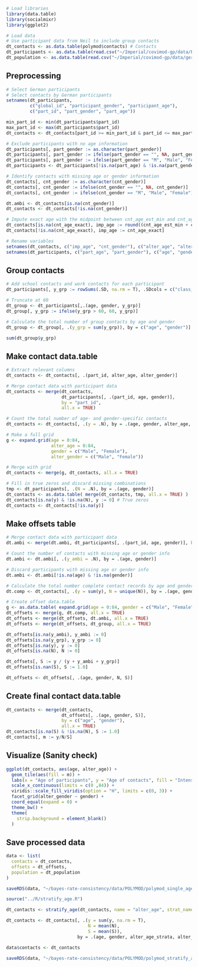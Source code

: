 ```r
# Load libraries
library(data.table)
library(socialmixr)
library(ggplot2)

# Load data
# Use participant data from Neil to include group contacts
dt_contacts <- as.data.table(polymod$contacts) # Contacts
dt_participants <- as.data.table(read.csv("~/Imperial/covimod-gp/data/POLYMOD/participant_neil.csv"))
dt_population <- as.data.table(read.csv("~/Imperial/covimod-gp/data/germany-population-2011.csv"))
```

## Preprocessing
```r
# Select German participants 
# Select contacts by German participants
setnames(dt_participants, 
         c("global_id", "participant_gender", "participant_age"), 
         c("part_id", "part_gender", "part_age"))

min_part_id <- min(dt_participants$part_id)
max_part_id <- max(dt_participants$part_id)
dt_contacts <- dt_contacts[part_id >= min_part_id & part_id <= max_part_id]

# Exclude participants with no age information
dt_participants[, part_gender := as.character(part_gender)]
dt_participants[, part_gender := ifelse(part_gender == "", NA, part_gender)]
dt_participants[, part_gender := ifelse(part_gender == "M", "Male", "Female")]
dt_participants <- dt_participants[!is.na(part_age) & !is.na(part_gender)]

# Identify contacts with missing age or gender information
dt_contacts[, cnt_gender := as.character(cnt_gender)]
dt_contacts[, cnt_gender := ifelse(cnt_gender == "", NA, cnt_gender)]
dt_contacts[, cnt_gender := ifelse(cnt_gender == "M", "Male", "Female")]

dt.ambi <- dt_contacts[is.na(cnt_gender)]
dt_contacts <- dt_contacts[!is.na(cnt_gender)]

# Impute exact age with the midpoint between cnt_age_est_min and cnt_age_est_max if it is missing
dt_contacts[is.na(cnt_age_exact), imp_age := round((cnt_age_est_min + cnt_age_est_max) / 2)]
dt_contacts[!is.na(cnt_age_exact), imp_age := cnt_age_exact]

# Rename variables
setnames(dt_contacts, c("imp_age", "cnt_gender"), c("alter_age", "alter_gender"))
setnames(dt_participants, c("part_age", "part_gender"), c("age", "gender"))
```

## Group contacts
```r
# Add school contacts and work contacts for each participant
dt_participants[, y_grp := rowSums(.SD, na.rm = T), .SDcols = c("class_size", "work_contacts_nr")]

# Truncate at 60
dt_group <- dt_participants[,.(age, gender, y_grp)]
dt_group[, y_grp := ifelse(y_grp > 60, 60, y_grp)]

# Calculate the total number of group contacts by age and gender
dt_group <- dt_group[, .(y_grp = sum(y_grp)), by = c("age", "gender")]

sum(dt_group$y_grp)
```


## Make contact data.table
```r
# Extract relevant columns
dt_contacts <- dt_contacts[, .(part_id, alter_age, alter_gender)]

# Merge contact data with participant data
dt_contacts <- merge(dt_contacts, 
                     dt_participants[, .(part_id, age, gender)], 
                     by = "part_id", 
                     all.x = TRUE)

# Count the total number of age- and gender-specific contacts
dt_contacts <- dt_contacts[, .(y = .N), by = .(age, gender, alter_age, alter_gender)]

# Make a full grid
g <- expand.grid(age = 0:84, 
                 alter_age = 0:84, 
                 gender = c("Male", "Female"), 
                 alter_gender = c("Male", "Female"))

# Merge with grid
dt_contacts <- merge(g, dt_contacts, all.x = TRUE)

# Fill in true zeros and discard missing combinations
tmp <- dt_participants[, .(N = .N), by = .(age, gender)]
dt_contacts <- as.data.table( merge(dt_contacts, tmp, all.x = TRUE) )
dt_contacts[is.na(y) & !is.na(N), y := 0] # True zeros
dt_contacts <- dt_contacts[!is.na(y)]
```

## Make offsets table
```r
# Merge contact data with participant data
dt.ambi <- merge(dt.ambi, dt_participants[, .(part_id, age, gender)], by = c("part_id"), all.x = TRUE)

# Count the number of contacts with missing age or gender info
dt.ambi <- dt.ambi[, .(y_ambi = .N), by = .(age, gender)]

# Discard participants with missing age or gender info
dt.ambi <- dt.ambi[!is.na(age) & !is.na(gender)]

# Calculate the total number complete contact records by age and gender
dt.comp <- dt_contacts[, .(y = sum(y), N = unique(N)), by = .(age, gender)]

# Create offset data.table
g <- as.data.table( expand.grid(age = 0:84, gender = c("Male", "Female")) )
dt_offsets <- merge(g, dt.comp, all.x = TRUE)
dt_offsets <- merge(dt_offsets, dt.ambi, all.x = TRUE)
dt_offsets <- merge(dt_offsets, dt_group, all.x = TRUE)

dt_offsets[is.na(y_ambi), y_ambi := 0]
dt_offsets[is.na(y_grp), y_grp := 0]
dt_offsets[is.na(y), y := 0]
dt_offsets[is.na(N), N := 0]

dt_offsets[, S := y / (y + y_ambi + y_grp)]
dt_offsets[is.nan(S), S := 1.0]

dt_offsets <- dt_offsets[, .(age, gender, N, S)]
```

## Create final contact data.table
```r
dt_contacts <- merge(dt_contacts, 
                     dt_offsets[, .(age, gender, S)], 
                     by = c("age", "gender"), 
                     all.x = TRUE)
dt_contacts[is.na(S) & !is.na(N), S := 1.0]
dt_contacts[, m := y/N/S]
```

## Visualize (Sanity check)
```r
ggplot(dt_contacts, aes(age, alter_age)) + 
  geom_tile(aes(fill = m)) +
  labs(x = "Age of participants", y = "Age of contacts", fill = "Intensity") + 
  scale_x_continuous(limits = c(0 ,84)) + 
  viridis::scale_fill_viridis(option = "H", limits = c(0, 3)) +
  facet_grid(alter_gender ~ gender) + 
  coord_equal(expand = 0) +
  theme_bw() + 
  theme(
    strip.background = element_blank()
  )
```

## Save processed data
```r
data <- list(
  contacts = dt_contacts,
  offsets = dt_offsets,
  population = dt_population
)

saveRDS(data, "~/bayes-rate-consistency/data/POLYMOD/polymod_single_age.rds")
```

```r
source("../R/stratify_age.R")

dt_contacts <- stratify_age(dt_contacts, name = "alter_age", strat_name = "alter_age_strata")

dt_contacts <- dt_contacts[, .(y = sum(y, na.rm = T),
                               N = mean(N),
                               S = mean(S)), 
                           by = .(age, gender, alter_age_strata, alter_gender)]

data$contacts <- dt_contacts

saveRDS(data, "~/bayes-rate-consistency/data/POLYMOD/polymod_stratify_age.rds")
```

